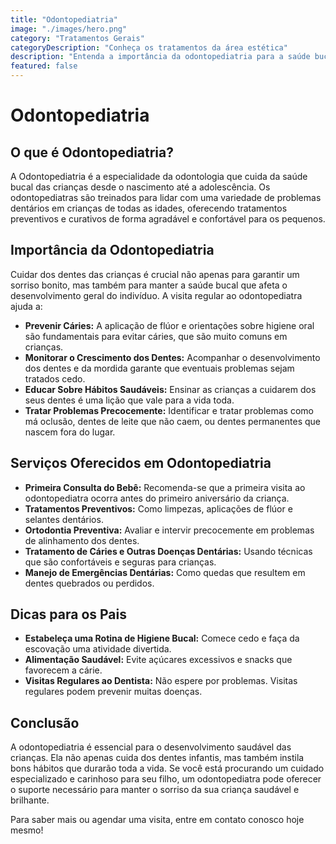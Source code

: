 ```yaml
---
title: "Odontopediatria"
image: "./images/hero.png"
category: "Tratamentos Gerais"
categoryDescription: "Conheça os tratamentos da área estética"
description: "Entenda a importância da odontopediatria para a saúde bucal das crianças, desde o nascimento até a adolescência, com tratamentos especializados que cuidam do sorriso dos pequenos."
featured: false
---
```


# Odontopediatria

## O que é Odontopediatria?

A Odontopediatria é a especialidade da odontologia que cuida da saúde bucal das crianças desde o nascimento até a adolescência. Os odontopediatras são treinados para lidar com uma variedade de problemas dentários em crianças de todas as idades, oferecendo tratamentos preventivos e curativos de forma agradável e confortável para os pequenos.

## Importância da Odontopediatria

Cuidar dos dentes das crianças é crucial não apenas para garantir um sorriso bonito, mas também para manter a saúde bucal que afeta o desenvolvimento geral do indivíduo. A visita regular ao odontopediatra ajuda a:

- **Prevenir Cáries:** A aplicação de flúor e orientações sobre higiene oral são fundamentais para evitar cáries, que são muito comuns em crianças.
- **Monitorar o Crescimento dos Dentes:** Acompanhar o desenvolvimento dos dentes e da mordida garante que eventuais problemas sejam tratados cedo.
- **Educar Sobre Hábitos Saudáveis:** Ensinar as crianças a cuidarem dos seus dentes é uma lição que vale para a vida toda.
- **Tratar Problemas Precocemente:** Identificar e tratar problemas como má oclusão, dentes de leite que não caem, ou dentes permanentes que nascem fora do lugar.

## Serviços Oferecidos em Odontopediatria

- **Primeira Consulta do Bebê:** Recomenda-se que a primeira visita ao odontopediatra ocorra antes do primeiro aniversário da criança.
- **Tratamentos Preventivos:** Como limpezas, aplicações de flúor e selantes dentários.
- **Ortodontia Preventiva:** Avaliar e intervir precocemente em problemas de alinhamento dos dentes.
- **Tratamento de Cáries e Outras Doenças Dentárias:** Usando técnicas que são confortáveis e seguras para crianças.
- **Manejo de Emergências Dentárias:** Como quedas que resultem em dentes quebrados ou perdidos.

## Dicas para os Pais

- **Estabeleça uma Rotina de Higiene Bucal:** Comece cedo e faça da escovação uma atividade divertida.
- **Alimentação Saudável:** Evite açúcares excessivos e snacks que favorecem a cárie.
- **Visitas Regulares ao Dentista:** Não espere por problemas. Visitas regulares podem prevenir muitas doenças.

## Conclusão

A odontopediatria é essencial para o desenvolvimento saudável das crianças. Ela não apenas cuida dos dentes infantis, mas também instila bons hábitos que durarão toda a vida. Se você está procurando um cuidado especializado e carinhoso para seu filho, um odontopediatra pode oferecer o suporte necessário para manter o sorriso da sua criança saudável e brilhante.

Para saber mais ou agendar uma visita, entre em contato conosco hoje mesmo!
